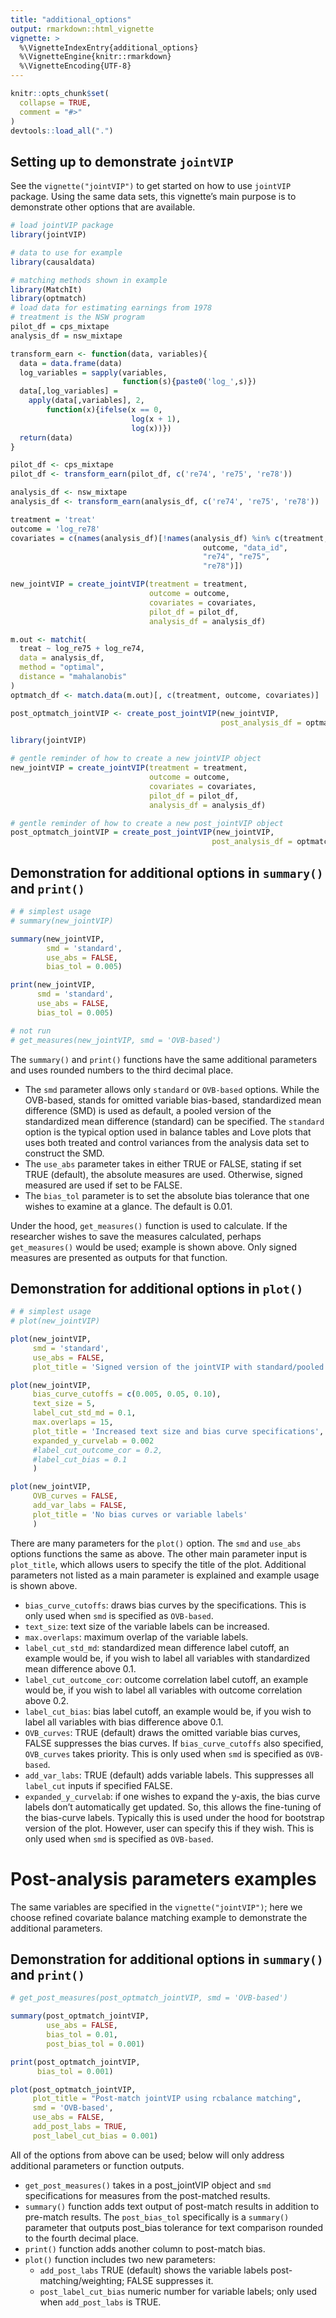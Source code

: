 ```yaml
---
title: "additional_options"
output: rmarkdown::html_vignette
vignette: >
  %\VignetteIndexEntry{additional_options}
  %\VignetteEngine{knitr::rmarkdown}
  %\VignetteEncoding{UTF-8}
---
```


```r
knitr::opts_chunk$set(
  collapse = TRUE,
  comment = "#>"
)
devtools::load_all(".")
```

## Setting up to demonstrate `jointVIP`

See the `vignette("jointVIP")` to get started on how to use `jointVIP` package. Using the same data sets, this vignette's main purpose is to demonstrate other options that are available. 

```r
# load jointVIP package
library(jointVIP)

# data to use for example
library(causaldata)

# matching methods shown in example
library(MatchIt)
library(optmatch)
# load data for estimating earnings from 1978
# treatment is the NSW program
pilot_df = cps_mixtape
analysis_df = nsw_mixtape

transform_earn <- function(data, variables){
  data = data.frame(data)
  log_variables = sapply(variables, 
                         function(s){paste0('log_',s)})
  data[,log_variables] =
    apply(data[,variables], 2, 
        function(x){ifelse(x == 0, 
                           log(x + 1), 
                           log(x))})
  return(data)
}

pilot_df <- cps_mixtape
pilot_df <- transform_earn(pilot_df, c('re74', 're75', 're78'))

analysis_df <- nsw_mixtape
analysis_df <- transform_earn(analysis_df, c('re74', 're75', 're78'))

treatment = 'treat'
outcome = 'log_re78'
covariates = c(names(analysis_df)[!names(analysis_df) %in% c(treatment,
                                           outcome, "data_id",
                                           "re74", "re75",
                                           "re78")])

new_jointVIP = create_jointVIP(treatment = treatment,
                               outcome = outcome,
                               covariates = covariates,
                               pilot_df = pilot_df,
                               analysis_df = analysis_df)

m.out <- matchit(
  treat ~ log_re75 + log_re74,
  data = analysis_df,
  method = "optimal",
  distance = "mahalanobis"
)
optmatch_df <- match.data(m.out)[, c(treatment, outcome, covariates)]

post_optmatch_jointVIP <- create_post_jointVIP(new_jointVIP, 
                                               post_analysis_df = optmatch_df)

```

```r
library(jointVIP)

# gentle reminder of how to create a new jointVIP object
new_jointVIP = create_jointVIP(treatment = treatment,
                               outcome = outcome,
                               covariates = covariates,
                               pilot_df = pilot_df,
                               analysis_df = analysis_df)

# gentle reminder of how to create a new post_jointVIP object
post_optmatch_jointVIP = create_post_jointVIP(new_jointVIP,
                                             post_analysis_df = optmatch_df)
```

## Demonstration for additional options in `summary()` and `print()`

```r
# # simplest usage
# summary(new_jointVIP)

summary(new_jointVIP, 
        smd = 'standard', 
        use_abs = FALSE, 
        bias_tol = 0.005)

print(new_jointVIP, 
      smd = 'standard', 
      use_abs = FALSE, 
      bias_tol = 0.005)

# not run
# get_measures(new_jointVIP, smd = 'OVB-based')
```
The `summary()` and `print()` functions have the same additional parameters and uses rounded numbers to the third decimal place.

* The `smd` parameter allows only `standard` or `OVB-based` options. While the OVB-based, stands for omitted variable bias-based, standardized mean difference (SMD) is used as default, a pooled version of the standardized mean difference (standard) can be specified. The `standard` option is the typical option used in balance tables and Love plots that uses both treated and control variances from the analysis data set to construct the SMD. 
* The `use_abs` parameter takes in either TRUE or FALSE, stating if set TRUE (default), the absolute measures are used. Otherwise, signed measured are used if set to be FALSE. 
* The `bias_tol` parameter is to set the absolute bias tolerance that one wishes to examine at a glance. The default is 0.01. 

Under the hood, `get_measures()` function is used to calculate. If the researcher wishes to save the measures calculated, perhaps `get_measures()` would be used; example is shown above. Only signed measures are presented as outputs for that function.

## Demonstration for additional options in `plot()`

```r
# # simplest usage
# plot(new_jointVIP)

plot(new_jointVIP, 
     smd = 'standard', 
     use_abs = FALSE, 
     plot_title = 'Signed version of the jointVIP with standard/pooled SMD')

plot(new_jointVIP, 
     bias_curve_cutoffs = c(0.005, 0.05, 0.10),
     text_size = 5, 
     label_cut_std_md = 0.1,
     max.overlaps = 15,
     plot_title = 'Increased text size and bias curve specifications',
     expanded_y_curvelab = 0.002
     #label_cut_outcome_cor = 0.2,
     #label_cut_bias = 0.1
     )

plot(new_jointVIP, 
     OVB_curves = FALSE,
     add_var_labs = FALSE,
     plot_title = 'No bias curves or variable labels'
     )
```

There are many parameters for the `plot()` option. The `smd` and `use_abs` options functions the same as above. The other main parameter input is `plot_title`, which allows users to specify the title of the plot. Additional parameters not listed as a main parameter is explained and example usage is shown above.

* `bias_curve_cutoffs`: draws bias curves by the specifications. This is only used when `smd` is specified as `OVB-based`.
* `text_size`: text size of the variable labels can be increased.
* `max.overlaps`: maximum overlap of the variable labels.
* `label_cut_std_md`: standardized mean difference label cutoff, an example would be, if you wish to label all variables with standardized mean difference above 0.1.
* `label_cut_outcome_cor`: outcome correlation label cutoff, an example would be, if you wish to label all variables with outcome correlation above 0.2.
* `label_cut_bias`: bias label cutoff, an example would be, if you wish to label all variables with bias difference above 0.1.
* `OVB_curves`: TRUE (default) draws the omitted variable bias curves, FALSE suppresses the bias curves. If `bias_curve_cutoffs` also specified, `OVB_curves` takes priority. This is only used when `smd` is specified as `OVB-based`.
* `add_var_labs`: TRUE (default) adds variable labels. This suppresses all `label_cut` inputs if specified FALSE.
* `expanded_y_curvelab`: if one wishes to expand the y-axis, the bias curve labels don't automatically get updated. So, this allows the fine-tuning of the bias-curve labels. Typically this is used under the hood for bootstrap version of the plot. However, user can specify this if they wish. This is only used when `smd` is specified as `OVB-based`.

# Post-analysis parameters examples

The same variables are specified in the `vignette("jointVIP")`; here we choose refined covariate balance matching example to demonstrate the additional parameters. 

## Demonstration for additional options in `summary()` and `print()`

```r
# get_post_measures(post_optmatch_jointVIP, smd = 'OVB-based')

summary(post_optmatch_jointVIP,
        use_abs = FALSE,
        bias_tol = 0.01,
        post_bias_tol = 0.001)

print(post_optmatch_jointVIP,
      bias_tol = 0.001)

plot(post_optmatch_jointVIP, 
     plot_title = "Post-match jointVIP using rcbalance matching",
     smd = 'OVB-based',
     use_abs = FALSE,
     add_post_labs = TRUE,
     post_label_cut_bias = 0.001)
```

All of the options from above can be used; below will only address additional parameters or function outputs.

* `get_post_measures()` takes in a post_jointVIP object and `smd` specifications for measures from the post-matched results. 
* `summary()` function adds text output of post-match results in addition to pre-match results. The `post_bias_tol` specifically is a `summary()` parameter that outputs post_bias tolerance for text comparison rounded to the fourth decimal place.
* `print()` function adds another column to post-match bias.
* `plot()` function includes two new parameters:
  - `add_post_labs` TRUE (default) shows the variable labels post-matching/weighting; FALSE suppresses it.
  - `post_label_cut_bias` numeric number for variable labels; only used when `add_post_labs` is TRUE.
